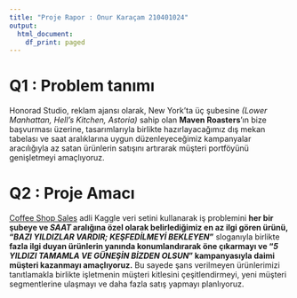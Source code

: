 ```yaml
---
title: "Proje Rapor : Onur Karaçam 210401024"
output:
  html_document:
    df_print: paged
---
```


# Q1 : Problem tanımı

Honorad Studio, reklam ajansı olarak, New York'ta üç şubesine *(Lower Manhattan, Hell's Kitchen, Astoria)* sahip olan **Maven Roasters**'ın bize başvurması üzerine, tasarımlarıyla birlikte hazırlayacağımız dış mekan tabelası ve saat aralıklarına uygun düzenleyeceğimiz kampanyalar aracılığıyla az satan ürünlerin satışını artırarak müşteri portföyünü genişletmeyi amaçlıyoruz.

# Q2 : Proje Amacı
[Coffee Shop Sales](https://www.kaggle.com/datasets/ahmedabbas757/coffee-sales/data) adli Kaggle veri setini kullanarak iş problemini **her bir şubeye ve *SAAT* aralığına özel olarak belirlediğimiz en az ilgi gören ürünü, "_BAZI YILDIZLAR VARDIR; KEŞFEDİLMEYİ BEKLEYEN_"** sloganıyla birlikte **fazla ilgi duyan ürünlerin yanında konumlandırarak öne çıkarmayı ve "_5 YILDIZI TAMAMLA VE GÜNEŞİN BİZDEN OLSUN_" kampanyasıyla daimi müşteri kazanmayı amaçlıyoruz.** Bu sayede şans verilmeyen ürünlerimizi tanıtlamakla birlikte işletmenin müşteri kitlesini çeşitlendirmeyi, yeni müşteri segmentlerine ulaşmayı ve daha fazla satış yapmayı planlıyoruz.